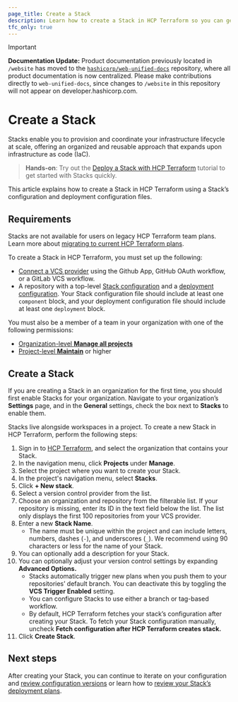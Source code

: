 ```yaml
---
page_title: Create a Stack
description: Learn how to create a Stack in HCP Terraform so you can get started deploying your infrastructure.
tfc_only: true
---
```


> [!IMPORTANT]  
> **Documentation Update:** Product documentation previously located in `/website` has moved to the [`hashicorp/web-unified-docs`](https://github.com/hashicorp/web-unified-docs) repository, where all product documentation is now centralized. Please make contributions directly to `web-unified-docs`, since changes to `/website` in this repository will not appear on developer.hashicorp.com.

# Create a Stack

Stacks enable you to provision and coordinate your infrastructure lifecycle at scale, offering an organized and reusable approach that expands upon infrastructure as code (IaC). 

> **Hands-on**: Try out the [Deploy a Stack with HCP Terraform](/terraform/tutorials/cloud/stacks-deploy) tutorial to get started with Stacks quickly.

This article explains how to create a Stack in HCP Terraform using a Stack’s configuration and deployment configuration files.

## Requirements

Stacks are not available for users on legacy HCP Terraform team plans. Learn more about [migrating to current HCP Terraform plans](/terraform/cloud-docs/overview/migrate-teams-standard). 

To create a Stack in HCP Terraform, you must set up the following:
* [Connect a VCS provider](/terraform/cloud-docs/vcs) using the Github App, GitHub OAuth workflow, or a GitLab VCS workflow.
* A repository with a top-level [Stack configuration](/terraform/language/stacks/create/config) and a [deployment configuration](/terraform/language/stacks/reference/tfdeploy). Your Stack configuration file should include at least one `component` block, and your deployment configuration file should include at least one `deployment` block.

You must also be a member of a team in your organization with one of the following permissions:
* [Organization-level **Manage all projects**](/terraform/cloud-docs/users-teams-organizations/permissions#manage-all-projects)
* [Project-level **Maintain**](/terraform/cloud-docs/users-teams-organizations/permissions#maintain) or higher

## Create a Stack

If you are creating a Stack in an organization for the first time, you should first enable Stacks for your organization. Navigate to your organization’s **Settings** page, and in the **General** settings, check the box next to **Stacks** to enable them. 

Stacks live alongside workspaces in a project. To create a new Stack in HCP Terraform, perform the following steps:

1. Sign in to [HCP Terraform](https://app.terraform.io), and select the organization that contains your Stack.
1. In the navigation menu, click **Projects** under **Manage**.  
1. Select the project where you want to create your Stack.  
1. In the project's navigation menu, select **Stacks**.  
1. Click **+ New stack**.  
1. Select a version control provider from the list.  
1. Choose an organization and repository from the filterable list. If your repository is missing, enter its ID in the text field below the list. The list only displays the first 100 repositories from your VCS provider.  
1. Enter a new **Stack Name**.   
    * The name must be unique within the project and can include letters, numbers, dashes (`-`), and underscores (`_`). We recommend using 90 characters or less for the name of your Stack.   
1. You can optionally add a description for your Stack.  
1. You can optionally adjust your version control settings by expanding **Advanced Options.**  
    * Stacks automatically trigger new plans when you push them to your repositories’ default branch. You can deactivate this by toggling the **VCS Trigger Enabled** setting.  
    * You can configure Stacks to use either a branch or tag-based workflow.   
    * By default, HCP Terraform fetches your stack’s configuration after creating your Stack. To fetch your Stack configuration manually, uncheck **Fetch configuration after HCP Terraform creates stack.**  
1. Click **Create Stack**.

## Next steps

After creating your Stack, you can continue to iterate on your configuration and [review configuration versions](/terraform/cloud-docs/stacks/deploy/configuration-versions) or learn how to [review your Stack’s deployment plans](/terraform/cloud-docs/stacks/deploy/plans).

